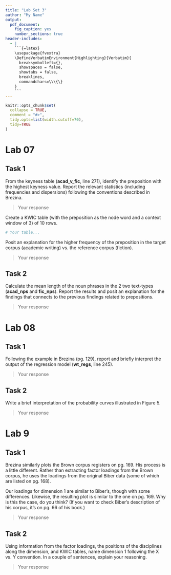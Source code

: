 ```yaml
---
title: "Lab Set 3"
author: "My Name"
output:
  pdf_document:
    fig_caption: yes
    number_sections: true
header-includes:
  - |
    ```{=latex}
    \usepackage{fvextra}
    \DefineVerbatimEnvironment{Highlighting}{Verbatim}{
      breaksymbolleft={}, 
      showspaces = false,
      showtabs = false,
      breaklines,
      commandchars=\\\{\}
    }
    ```
---
```



```r
knitr::opts_chunk$set(
  collapse = TRUE,
  comment = "#>",
  tidy.opts=list(width.cutoff=70),
  tidy=TRUE
)
```

# Lab 07

## Task 1

From the keyness table (**acad_v_fic**, line 271), identify the preposition with the highest keyness value. Report the relevant statistics (including frequencies and dispersions) following the conventions described in Brezina.

> Your response

Create a KWIC table (with the preposition as the node word and a context window of 3) of 10 rows.

```r
# Your table...
```

Posit an explanation for the higher frequency of the preposition in the target corpus (academic writing) vs. the reference corpus (fiction).

> Your response

## Task 2

Calculate the mean length of the noun phrases in the 2 two text-types (**acad_nps** and **fic_nps**). Report the results and posit an explanation for the findings that connects to the previous findings related to prepositions.

> Your response

# Lab 08

## Task 1

Following the example in Brezina (pg. 129), report and briefly interpret the output of the regression model  (**wt_regs**, line 245).

> Your response

## Task 2

Write a brief interpretation of the probability curves illustrated in Figure 5.

> Your response

# Lab 9

## Task 1

Brezina similarly plots the Brown corpus registers on pg. 169. His process is a little different. Rather than extracting factor loadings from the Brown corpus, he uses the loadings from the original Biber data (some of which are listed on pg. 168).

Our loadings for dimension 1 are similar to Biber's, though with some differences. Likewise, the resulting plot is similar to the one on pg. 169. Why is this the case, do you think? (If you want to check Biber's description of his corpus, it's on pg. 66 of his book.)

> Your response

## Task 2

Using information from the factor loadings, the positions of the disciplines along the dimension, and KWIC tables, name dimension 1 following the X vs. Y convention. In a couple of sentences, explain your reasoning.

> Your response

